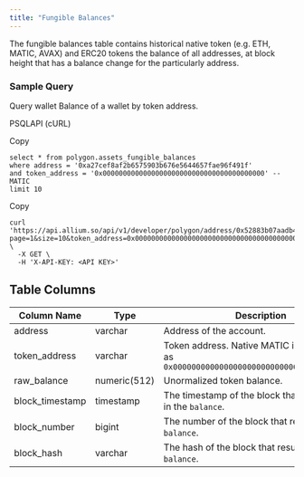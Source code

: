 ```yaml
---
title: "Fungible Balances"
---
```


The fungible balances table contains historical native token (e.g. ETH, MATIC, AVAX) and ERC20 tokens the balance of all addresses, at block height that has a balance change for the particularly address.

### Sample Query

Query wallet Balance of a wallet by token address.

PSQLAPI (cURL)

Copy

```
select * from polygon.assets_fungible_balances 
where address = '0xa27cef8af2b6575903b676e5644657fae96f491f'
and token_address = '0x0000000000000000000000000000000000000000' -- MATIC
limit 10
```

Copy

```
curl 'https://api.allium.so/api/v1/developer/polygon/address/0x52883b07aadb4a4df673f546d00065e2d923088f/balances/fungible?page=1&size=10&token_address=0x0000000000000000000000000000000000000000' \
  -X GET \
  -H 'X-API-KEY: <API KEY>'
```

## Table Columns

| Column Name      | Type         | Description                                                                                | Example                                                            |
| ---------------- | ------------ | ------------------------------------------------------------------------------------------ | ------------------------------------------------------------------ |
| address          | varchar      | Address of the account.                                                                    | 0x52883b07aadb4a4df673f546d00065e2d923088f                         |
| token\_address   | varchar      | Token address. Native MATIC is represented as `0x0000000000000000000000000000000000000000` | 0x0000000000000000000000000000000000000000                         |
| raw\_balance     | numeric(512) | Unormalized token balance.                                                                 | 216086875347586955                                                 |
| block\_timestamp | timestamp    | The timestamp of the block that that resulted in the `balance`.                            | 2021-10-21T16:37:13                                                |
| block\_number    | bigint       | The number of the block that resulted in the `balance`.                                    | 20457707                                                           |
| block\_hash      | varchar      | The hash of the block that resulted in the `balance`.                                      | 0xe15e08e23e180eb0b659ff42b421742ada56a74d2e9088043ef451747ae34c5a |


